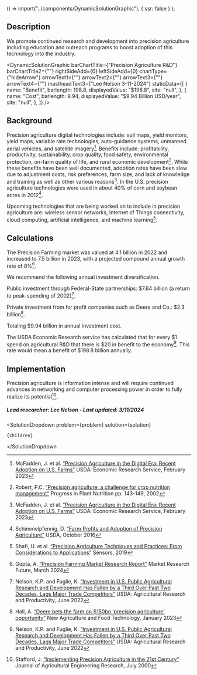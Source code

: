 
  () => import("../components/DynamicSolutionGraphic"),
  { ssr: false }
);


## Description

We promote continued research and development into precision agriculture including education and outreach programs to boost adoption of this technology into the industry.

<DynamicSolutionGraphic
  barChartTitle={"Precision Agriculture R&D"}
  barChartTitle2={""}
  rightSideAdd={0}
  leftSideAdd={0}
  chartType={"hideArrow"}
  arrowText1={""}
  arrowText2={""}
  arrowText3={""}
  arrowText4={""}
  mastheadText3={"Lee Nelson 3-11-2024"}
  staticData={[
    {
      name: "Benefit",
      barlength: 198.8,
      displayedValue: "$198.8",
      site: "null",
    },
    {
      name: "Cost",
      barlength: 9.94,
      displayedValue: "$9.94 Billion USD/year",
      site: "null",
    },
  ]}
/>

## Background

Precision agriculture digital technologies include: soil maps, yield monitors, yield maps, variable rate technologies, auto-guidance systems, unmanned aerial vehicles, and satellite imagery[^”1”]. Benefits include: profitability, productivity, sustainability, crop quality, food safety, environmental protection, on-farm quality of life, and rural economic development[^”2”]. While these benefits have been well documented, adoption rates have been slow due to adjustment costs, risk preferences, farm size, and lack of knowledge and training as well as other various reasons[^”1”]. In the U.S. precision agriculture technologies were used in about 40% of corn and soybean acres in 2012[^”3”].

Upcoming technologies that are being worked on to include in precision agriculture are: wireless sensor networks, Internet of Things connectivity, cloud computing, artificial intelligence, and machine learning[^”4”].

## Calculations

The Precision Farming market was valued at 4.1 billion in 2022 and increased to 7.5 billion in 2023, with a projected compound annual growth rate of 8%[^”5”].

We recommend the following annual investment diversification.

Public investment through Federal-State partnerships: $7.64 billion (a return to peak-spending of 2002)[^”6”].

Private investment from for profit companies such as Deere and Co.: $2.3 billion[^”7”].

Totaling $9.94 billion in annual investment cost.

The USDA Economic Research service has calculated that for every $1 spend on agricultural R&D that there is $20 in benefit to the economy[^”6”]. This rate would mean a benefit of $198.8 billion annually.

## Implementation

Precision agriculture is information intense and will require continued advances in networking and computer processing power in order to fully realize its potential[^”8”].

##### Lead researcher: Lee Nelson - Last updated: 3/11/2024

[^”1”]: McFadden, J. et al. [“Precision Agriculture in the Digital Era: Recent Adoption on U.S. Farms”](https://www.ers.usda.gov/publications/pub-details/?pubid=105893) USDA: Economic Research Service, February 2023
[^”2”]: Robert, P.C. [“Precision agriculture: a challenge for crop nutrition management”](https://doi.org/10.1007/978-94-017-2789-1_11) Progress in Plant Nutrition pp. 143-149, 2002
[^”3”]: Schimmelpfennig, D. [“Farm Profits and Adoption of Precision Agriculture”](www.ers.usda.gov/publications/err-economic-research-report/err217) USDA, October 2016
[^”4”]: Shafi, U. et al. [“Precision Agriculture Techniques and Practices: From Considerations to Applications”](https://doi.org/10.3390/s19173796) Sensors, 2019
[^”5”]: Gupta, A. [“Precision Farming Market Research Report”](https://www.marketresearchfuture.com/reports/precision-farming-market-2066) Market Research Future, March 2024
[^”6”]: Nelson, K.P. and Fuglie, K. [“Investment in U.S. Public Agricultural Research and Development Has Fallen by a Third Over Past Two Decades, Lags Major Trade Competitors”](https://www.ers.usda.gov/amber-waves/2022/june/investment-in-u-s-public-agricultural-research-and-development-has-fallen-by-a-third-over-past-two-decades-lags-major-trade-competitors/) USDA: Agricultural Research and Productivity, June 2022
[^”7”]: Hall, A. [“Deere bets the farm on $150bn ‘precision agriculture’ opportunity”](https://citywire.com/pro-buyer/news/deere-bets-the-farm-on-150bn-precision-agriculture-opportunity/a2408316) New Agriculture and Food Technology, January 2023
[^”8”]: Stafford, J. [“Implementing Precision Agriculture in the 21st Century”](https://doi.org/10.1006/jaer.2000.0577) Journal of Agricultural Engineering Research, July 2000

  <SolutionDropdown 
    problem={problem} 
    solution={solution}
  >
    {children}
  </SolutionDropdown

>
